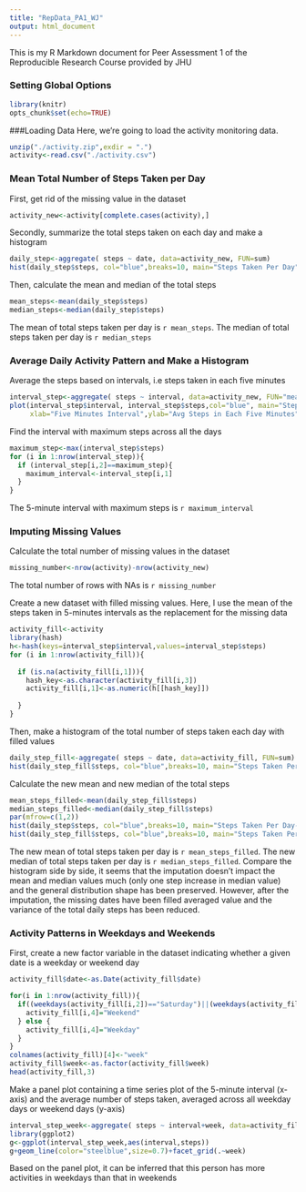 ```yaml
---
title: "RepData_PA1_WJ"
output: html_document
---
```


This is my R Markdown document for Peer Assessment 1 of the Reproducible Research Course provided by JHU

### Setting Global Options
```r
library(knitr)
opts_chunk$set(echo=TRUE)
``` 



###Loading Data
Here, we're going to load the activity monitoring data.
```r
unzip("./activity.zip",exdir = ".")
activity<-read.csv("./activity.csv")
```



### Mean Total Number of Steps Taken per Day
First, get rid of the missing value in the dataset
```r
activity_new<-activity[complete.cases(activity),]
```

Secondly, summarize the total steps taken on each day and make a histogram
```r
daily_step<-aggregate( steps ~ date, data=activity_new, FUN=sum)
hist(daily_step$steps, col="blue",breaks=10, main="Steps Taken Per Day", xlab="Steps")
```

Then, calculate the mean and median of the total steps
```r
mean_steps<-mean(daily_step$steps)
median_steps<-median(daily_step$steps)
```
The mean of total steps taken per day is `r mean_steps`.  The median of total steps taken per day is `r median_steps`



### Average Daily Activity Pattern and Make a Histogram
Average the steps based on intervals, i.e steps taken in each five minutes
```r
interval_step<-aggregate( steps ~ interval, data=activity_new, FUN="mean")
plot(interval_step$interval, interval_step$steps,col="blue", main="Steps Taken in Each Five Minutes", 
     xlab="Five Minutes Interval",ylab="Avg Steps in Each Five Minutes", type="l")
```

Find the interval with maximum steps across all the  days
```r
maximum_step<-max(interval_step$steps)
for (i in 1:nrow(interval_step)){
  if (interval_step[i,2]==maximum_step){
    maximum_interval<-interval_step[i,1]
  }
}
```
The 5-minute interval with maximum steps is `r maximum_interval`



### Imputing Missing Values
Calculate the total number of missing values in the dataset
```r
missing_number<-nrow(activity)-nrow(activity_new)
```
The total number of rows with NAs is `r missing_number`

Create a new dataset with filled missing values. 
Here, I use the mean of the steps taken in 5-minutes intervals as the replacement for the missing data
```r
activity_fill<-activity
library(hash)
h<-hash(keys=interval_step$interval,values=interval_step$steps)
for (i in 1:nrow(activity_fill)){
  
  if (is.na(activity_fill[i,1])){
    hash_key<-as.character(activity_fill[i,3])
    activity_fill[i,1]<-as.numeric(h[[hash_key]])
    
  }
}
```

Then, make a histogram of the total number of steps taken each day with filled values
```r
daily_step_fill<-aggregate( steps ~ date, data=activity_fill, FUN=sum)
hist(daily_step_fill$steps, col="blue",breaks=10, main="Steps Taken Per Day", xlab="Steps")
```

Calculate the new mean and new median of the total steps
```r
mean_steps_filled<-mean(daily_step_fill$steps)
median_steps_filled<-median(daily_step_fill$steps)
par(mfrow=c(1,2))
hist(daily_step$steps, col="blue",breaks=10, main="Steps Taken Per Day-Before Imputation", xlab="Steps")
hist(daily_step_fill$steps, col="blue",breaks=10, main="Steps Taken Per Day-After Imputation", xlab="Steps")
```

The new mean of total steps taken per day is `r mean_steps_filled`.  The new median of total steps taken per day is `r median_steps_filled`. Compare the histogram side by side, it seems that the imputation doesn't impact the mean and median values much (only one step increase in median value) and the general distribution shape has been preserved. However, after the imputation, the missing dates have been filled averaged value and the variance of the total daily steps has been reduced. 




### Activity Patterns in Weekdays and Weekends

First, create a new factor variable in the dataset indicating whether a given date is a weekday or weekend day
```r
activity_fill$date<-as.Date(activity_fill$date)

for(i in 1:nrow(activity_fill)){
  if((weekdays(activity_fill[i,2])=="Saturday")||(weekdays(activity_fill[i,2])=="Sunday")){
    activity_fill[i,4]="Weekend"
  } else {
    activity_fill[i,4]="Weekday"    
  }
}
colnames(activity_fill)[4]<-"week"
activity_fill$week<-as.factor(activity_fill$week)
head(activity_fill,3)
```

Make a panel plot containing a time series plot of the 5-minute interval (x-axis) and the average number of steps taken, averaged across all weekday days or weekend days (y-axis)
```r
interval_step_week<-aggregate( steps ~ interval+week, data=activity_fill, FUN="mean")
library(ggplot2)
g<-ggplot(interval_step_week,aes(interval,steps))
g+geom_line(color="steelblue",size=0.7)+facet_grid(.~week)
```

Based on the panel plot, it can be inferred that this person has more activities in weekdays than that in weekends
